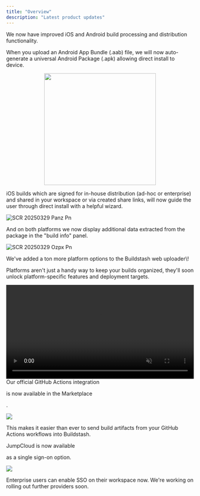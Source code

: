 ```yaml
---
title: "Overview"
description: "Latest product updates"
---
```


<Update label="2025-02-23" description="v0.1.1">
  We now have improved iOS and Android build processing and distribution functionality.

  When you upload an Android App Bundle (.aab) file, we will now auto-generate a universal Android Package (.apk) allowing direct install to device.

<div align="center">
  <img align="center" src="/images/SCR-20250329-padp.png" width="300" />
</div>

  iOS builds which are signed for in-house distribution (ad-hoc or enterprise) and shared in your workspace or via created share links, will now guide the user through direct install with a helpful wizard.

  ![SCR 20250329 Panz Pn](/images/SCR-20250329-panz.png)

  And on both platforms we now display additional data extracted from the package in the "build info" panel.

  ![SCR 20250329 Ozpx Pn](/images/SCR-20250329-ozpx.png)
</Update>

<Update label="2025-02-17" description="v0.1.2">
  We've added a ton more platform options to the Buildstash web uploader\!

  
  Platforms aren't just a handy way to keep your builds organized, they'll soon unlock platform-specific features and deployment targets.

  <video autoPlay muted loop playsInline width="100%" className="w-full aspect-video" src="https://media.buildstash.com/changelog/25_02_18_platforms_01.mp4" />
</Update>

<Update label="2025-01-12" description="v0.1.1">
  Our official GitHub Actions integration

   is now available in the Marketplace

  .

  ![](/image.png)

  
  This makes it easier than ever to send build artifacts from your GitHub Actions workflows into Buildstash.
</Update>

<Update label="2025-01-05" description="v0.1.0">
  JumpCloud is now available

   as a single sign-on option.

  
  ![](/SCR-20241222-qerz.png)

  
  Enterprise users can enable SSO on their workspace now. We're working on rolling out further providers soon.
</Update>